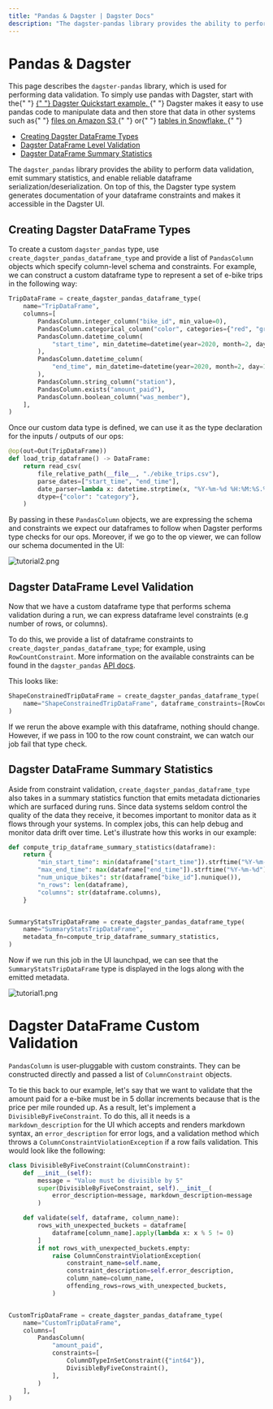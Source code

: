 ```yaml
---
title: "Pandas & Dagster | Dagster Docs"
description: "The dagster-pandas library provides the ability to perform data validation, emit summary statistics, and enable reliable dataframe serialization/deserialization."
---
```


# Pandas & Dagster

<Note>
  This page describes the <code>dagster-pandas</code> library, which is used for
  performing data validation. To simply use pandas with Dagster, start with the{" "}
  <a href="/getting-started/quickstart" target="new">
    {" "}
    Dagster Quickstart example.
  </a>{" "}
  Dagster makes it easy to use pandas code to manipulate data and then store
  that data in other systems such as{" "}
  <a
    href="/_apidocs/libraries/dagster-aws#dagster_aws.s3.s3_pickle_io_manager"
    target="new"
  >
    files on Amazon S3
  </a>{" "}
  or{" "}
  <a href="/integrations/snowflake/using-snowflake-with-dagster" target="new">
    tables in Snowflake.
  </a>{" "}
</Note>

- [Creating Dagster DataFrame Types](#creating-dagster-dataframe-types)
- [Dagster DataFrame Level Validation](#dagster-dataframe-level-validation)
- [Dagster DataFrame Summary Statistics](#dagster-dataframe-summary-statistics)

The `dagster_pandas` library provides the ability to perform data validation, emit summary statistics, and enable reliable dataframe serialization/deserialization. On top of this, the Dagster type system generates documentation of your dataframe constraints and makes it accessible in the Dagster UI.

## Creating Dagster DataFrame Types

To create a custom `dagster_pandas` type, use `create_dagster_pandas_dataframe_type` and provide a list of `PandasColumn` objects which specify column-level schema and constraints. For example, we can construct a custom dataframe type to represent a set of e-bike trips in the following way:

```python file=/legacy/dagster_pandas_guide/core_trip.py startafter=start_core_trip_marker_0 endbefore=end_core_trip_marker_0
TripDataFrame = create_dagster_pandas_dataframe_type(
    name="TripDataFrame",
    columns=[
        PandasColumn.integer_column("bike_id", min_value=0),
        PandasColumn.categorical_column("color", categories={"red", "green", "blue"}),
        PandasColumn.datetime_column(
            "start_time", min_datetime=datetime(year=2020, month=2, day=10)
        ),
        PandasColumn.datetime_column(
            "end_time", min_datetime=datetime(year=2020, month=2, day=10)
        ),
        PandasColumn.string_column("station"),
        PandasColumn.exists("amount_paid"),
        PandasColumn.boolean_column("was_member"),
    ],
)
```

Once our custom data type is defined, we can use it as the type declaration for the inputs / outputs of our ops:

```python file=/legacy/dagster_pandas_guide/core_trip.py startafter=start_core_trip_marker_1 endbefore=end_core_trip_marker_1
@op(out=Out(TripDataFrame))
def load_trip_dataframe() -> DataFrame:
    return read_csv(
        file_relative_path(__file__, "./ebike_trips.csv"),
        parse_dates=["start_time", "end_time"],
        date_parser=lambda x: datetime.strptime(x, "%Y-%m-%d %H:%M:%S.%f"),
        dtype={"color": "category"},
    )
```

By passing in these `PandasColumn` objects, we are expressing the schema and constraints we expect our dataframes to follow when Dagster performs type checks for our ops. Moreover, if we go to the op viewer, we can follow our schema documented in the UI:

<Image
alt="tutorial2.png"
src="/images/guides/dagster_pandas/tutorial2.png"
width={1222}
height={1062}
/>

## Dagster DataFrame Level Validation

Now that we have a custom dataframe type that performs schema validation during a run, we can express dataframe level constraints (e.g number of rows, or columns).

To do this, we provide a list of dataframe constraints to `create_dagster_pandas_dataframe_type`; for example, using `RowCountConstraint`. More information on the available constraints can be found in the `dagster_pandas` [API docs](/\_apidocs/libraries/dagster-pandas).

This looks like:

```python file=/legacy/dagster_pandas_guide/shape_constrained_trip.py startafter=start_create_type endbefore=end_create_type
ShapeConstrainedTripDataFrame = create_dagster_pandas_dataframe_type(
    name="ShapeConstrainedTripDataFrame", dataframe_constraints=[RowCountConstraint(4)]
)
```

If we rerun the above example with this dataframe, nothing should change. However, if we pass in 100 to the row count constraint, we can watch our job fail that type check.

## Dagster DataFrame Summary Statistics

Aside from constraint validation, `create_dagster_pandas_dataframe_type` also takes in a summary statistics function that emits metadata dictionaries which are surfaced during runs. Since data systems seldom control the quality of the data they receive, it becomes important to monitor data as it flows through your systems. In complex jobs, this can help debug and monitor data drift over time. Let's illustrate how this works in our example:

```python file=/legacy/dagster_pandas_guide/summary_stats.py startafter=start_summary endbefore=end_summary
def compute_trip_dataframe_summary_statistics(dataframe):
    return {
        "min_start_time": min(dataframe["start_time"]).strftime("%Y-%m-%d"),
        "max_end_time": max(dataframe["end_time"]).strftime("%Y-%m-%d"),
        "num_unique_bikes": str(dataframe["bike_id"].nunique()),
        "n_rows": len(dataframe),
        "columns": str(dataframe.columns),
    }


SummaryStatsTripDataFrame = create_dagster_pandas_dataframe_type(
    name="SummaryStatsTripDataFrame",
    metadata_fn=compute_trip_dataframe_summary_statistics,
)
```

Now if we run this job in the UI launchpad, we can see that the `SummaryStatsTripDataFrame` type is displayed in the logs along with the emitted metadata.

<Image
alt="tutorial1.png"
src="/images/guides/dagster_pandas/tutorial1.png"
width={3574}
height={2020}
/>

# Dagster DataFrame Custom Validation

`PandasColumn` is user-pluggable with custom constraints. They can be constructed directly and passed a list of `ColumnConstraint` objects.

To tie this back to our example, let's say that we want to validate that the amount paid for a e-bike must be in 5 dollar increments because that is the price per mile rounded up. As a result, let's implement a `DivisibleByFiveConstraint`. To do this, all it needs is a `markdown_description` for the UI which accepts and renders markdown syntax, an `error_description` for error logs, and a validation method which throws a `ColumnConstraintViolationException` if a row fails validation. This would look like the following:

```python file=/legacy/dagster_pandas_guide/custom_column_constraint.py startafter=start_custom_col endbefore=end_custom_col
class DivisibleByFiveConstraint(ColumnConstraint):
    def __init__(self):
        message = "Value must be divisible by 5"
        super(DivisibleByFiveConstraint, self).__init__(
            error_description=message, markdown_description=message
        )

    def validate(self, dataframe, column_name):
        rows_with_unexpected_buckets = dataframe[
            dataframe[column_name].apply(lambda x: x % 5 != 0)
        ]
        if not rows_with_unexpected_buckets.empty:
            raise ColumnConstraintViolationException(
                constraint_name=self.name,
                constraint_description=self.error_description,
                column_name=column_name,
                offending_rows=rows_with_unexpected_buckets,
            )


CustomTripDataFrame = create_dagster_pandas_dataframe_type(
    name="CustomTripDataFrame",
    columns=[
        PandasColumn(
            "amount_paid",
            constraints=[
                ColumnDTypeInSetConstraint({"int64"}),
                DivisibleByFiveConstraint(),
            ],
        )
    ],
)
```
